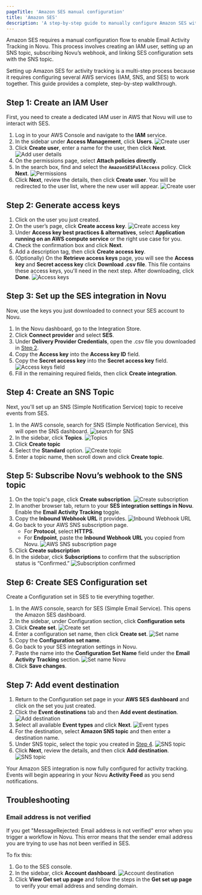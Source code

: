 ```yaml
---
pageTitle: 'Amazon SES manual configuration'
title: 'Amazon SES'
description: 'A step-by-step guide to manually configure Amazon SES with Novu for email activity tracking.'
---
```


Amazon SES requires a manual configuration flow to enable Email Activity Tracking in Novu. This process involves creating an IAM user, setting up an SNS topic, subscribing Novu’s webhook, and linking SES configuration sets with the SNS topic.

Setting up Amazon SES for activity tracking is a multi-step process because it requires configuring several AWS services (IAM, SNS, and SES) to work together. This guide provides a complete, step-by-step walkthrough.

## Step 1: Create an IAM User

First, you need to create a dedicated IAM user in AWS that Novu will use to interact with SES.

1. Log in to your AWS Console and navigate to the **IAM** service.
2. In the sidebar under **Access Management**, click **Users**.
  ![Create user](/images/channels-and-providers/email/activity-tracking/ses/create-user.png)
3. Click **Create user**, enter a name for the user, then click **Next**.
  ![Add user details](/images/channels-and-providers/email/activity-tracking/ses/user-details.png)
4. On the permissions page, select **Attach policies directly**.
5. In the search box, find and select the **`AmazonSESFullAccess`** policy. Click **Next**.
  ![Permissions](/images/channels-and-providers/email/activity-tracking/ses/permissions.png)
6. Click **Next**, review the details, then click **Create user**. You will be redirected to the user list, where the new user will appear.
  ![Create user](/images/channels-and-providers/email/activity-tracking/ses/create-user.gif)

## Step 2: Generate access keys

1. Click on the user you just created.
2. On the user’s page, click **Create access key**.
  ![Create access key](/images/channels-and-providers/email/activity-tracking/ses/create-access-key.png)
3. Under **Access key best practices & alternatives**, select **Application running on an AWS compute service** or the right use case for you.
4. Check the confirmation box and click **Next**.
5. Add a description tag, then click **Create access key**.
6. (Optionally) On the **Retrieve access keys** page, you will see the **Access key** and **Secret access key** click **Download .csv file**. This file contains these access keys, you'll need in the next step. After downloading, click **Done**.
  ![Access keys](/images/channels-and-providers/email/activity-tracking/ses/access-keys.png)

## Step 3: Set up the SES integration in Novu

Now, use the keys you just downloaded to connect your SES account to Novu.

1. In the Novu dashboard, go to the Integration Store.
2. Click **Connect provider** and select **SES**.
3. Under **Delivery Provider Credentials**, open the .csv file you downloaded in [Step 2](/platform/integrations/email/activity-tracking/manual-configuration/ses#step-2-generate-access-keys).
4. Copy the **Access key** into the **Access key ID** field.
5. Copy the **Secret access key** into the **Secret access key** field.
  ![Access keys field](/images/channels-and-providers/email/activity-tracking/ses/ses-integration.png)
6. Fill in the remaining required fields, then click **Create integration**.

## Step 4: Create an SNS Topic

Next, you'll set up an SNS (Simple Notification Service) topic to receive events from SES.

1. In the AWS console, search for SNS (Simple Notification Service), this will open the SNS dashboard.
  ![search for SNS](/images/channels-and-providers/email/activity-tracking/ses/sns.png)
2. In the sidebar, click **Topics**.
  ![Topics](/images/channels-and-providers/email/activity-tracking/ses/create-topic.png)
3. Click **Create topic**
4. Select the **Standard** option.
  ![Create topic](/images/channels-and-providers/email/activity-tracking/ses/sns-standard.png)
5. Enter a topic name, then scroll down and click **Create topic**.

## Step 5: Subscribe Novu’s webhook to the SNS topic

1. On the topic's page, click **Create subscription**.
  ![Create subscription](/images/channels-and-providers/email/activity-tracking/ses/subscription.png)
2. In another browser tab, return to your **SES integration settings in Novu**. Enable the **Email Activity Tracking** toggle.
3. Copy the **Inbound Webhook URL** it provides.
  ![Inbound Webhook URL](/images/channels-and-providers/email/activity-tracking/ses/ses-inbound-webhook.png)
4. Go back to your AWS SNS subscription page.
    - For **Protocol**, select **HTTPS**.
    - For **Endpoint**, paste the **Inbound Webhook URL** you copied from Novu.
    ![AWS SNS subscription page](/images/channels-and-providers/email/activity-tracking/ses/create-subscription.png)
5. Click **Create subscription**
6. In the sidebar, click **Subscriptions** to confirm that the subscription status is “Confirmed.”
  ![Subscription confirmed](/images/channels-and-providers/email/activity-tracking/ses/subscription-confirmed.png)

## Step 6: Create SES Configuration set

Create a Configuration set in SES to tie everything together.

1. In the AWS console, search for SES (Simple Email Service). This opens the Amazon SES dashboard.
2. In the sidebar, under Configuration section, click **Configuration sets** 
3. Click **Create set**.
  ![Create set](/images/channels-and-providers/email/activity-tracking/ses/create-set.png)
4.  Enter a configuration set name, then click **Create set**.
  ![Set name](/images/channels-and-providers/email/activity-tracking/ses/set-name.png)
5.  Copy the **Configuration set name**.
6.  Go back to your SES integration settings in Novu. 
7. Paste the name into the **Configuration Set Name** field under the **Email Activity Tracking** section.
  ![Set name Novu](/images/channels-and-providers/email/activity-tracking/ses/set-name-novu.png)
8. Click **Save changes**.

## Step 7: Add event destination

1. Return to the Configuration set page in your **AWS SES dashboard** and click on the set you just created.
2.  Click the **Event destinations** tab and then **Add event destination**.
  ![Add destination](/images/channels-and-providers/email/activity-tracking/ses/add-destination.png)
3.  Select all available **Event types** and click **Next**.
  ![Event types](/images/channels-and-providers/email/activity-tracking/ses/event-types.png)
4. For the destination, select **Amazon SNS topic** and then enter a destination name.
5. Under SNS topic, select the topic you created in [Step 4](/platform/integrations/email/activity-tracking/manual-configuration/ses#step-4-create-an-sns-topic).
  ![SNS topic](/images/channels-and-providers/email/activity-tracking/ses/sns-topic.png)
6. Click **Next**, review the details, and then click **Add destination**.
  ![SNS topic](/images/channels-and-providers/email/activity-tracking/ses/review-destination-details.png)

Your Amazon SES integration is now fully configured for activity tracking. Events will begin appearing in your Novu **Activity Feed** as you send notifications.

## Troubleshooting

### Email address is not verified

If you get "MessageRejected: Email address is not verified" error when you trigger a workflow in Novu. This error means that the sender email address you are trying to use has not been verified in SES.

To fix this:
1. Go to the SES console.
2. In the sidebar, click **Account dashboard**.
  ![Account destination](/images/channels-and-providers/email/activity-tracking/ses/account-dashboard.png)
3. Click **View Get set up page** and follow the steps in the **Get set up page** to verify your email address and sending domain.